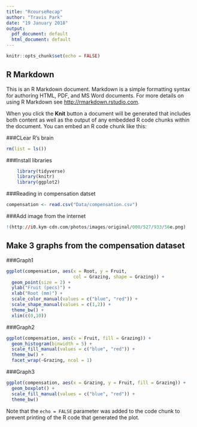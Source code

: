 ```yaml
---
title: "RcourseRecap"
author: "Travis Park"
date: "19 January 2018"
output:
  pdf_document: default
  html_document: default
---
```


```r
knitr::opts_chunk$set(echo = FALSE)
```

## R Markdown

This is an R Markdown document. Markdown is a simple formatting syntax for authoring HTML, PDF, and MS Word documents. For more details on using R Markdown see <http://rmarkdown.rstudio.com>.

When you click the **Knit** button a document will be generated that includes both content as well as the output of any embedded R code chunks within the document. You can embed an R code chunk like this:


###CLear R's brain
```r
rm(list = ls())
```


###Install libraries
```r
    library(tidyverse)
    library(knitr)
    library(ggplot2)
```

###Reading in compensation datset
```r
compensation <- read.csv("Data/compensation.csv")
```


###Add image from the internet
```r
!(http://i0.kym-cdn.com/photos/images/original/000/527/933/56e.png)
```


## Make 3 graphs from the compensation dataset

###Graph1
```r
ggplot(compensation, aes(x = Root, y = Fruit, 
                         col = Grazing, shape = Grazing)) +
  geom_point(size = 2) +
  ylab("Fruit (pecs)") +
  xlab("Root (mm)") +
  scale_color_manual(values = c("blue", "red")) +
  scale_shape_manual(values = c(1,2)) +
  theme_bw() +
  xlim(c(0,10))
```

###Graph2
```r
ggplot(compensation, aes(x = Fruit, fill = Grazing)) +
  geom_histogram(binwidth = 5) +
  scale_fill_manual(values = c("blue", "red")) +
  theme_bw() +
  facet_wrap(~Grazing, ncol = 1)
```

###Graph3
```r
ggplot(compensation, aes(x = Grazing, y = Fruit, fill = Grazing)) +
  geom_boxplot() +
  scale_fill_manual(values = c("blue", "red")) +  
  theme_bw()
```


Note that the `echo = FALSE` parameter was added to the code chunk to prevent printing of the R code that generated the plot.
